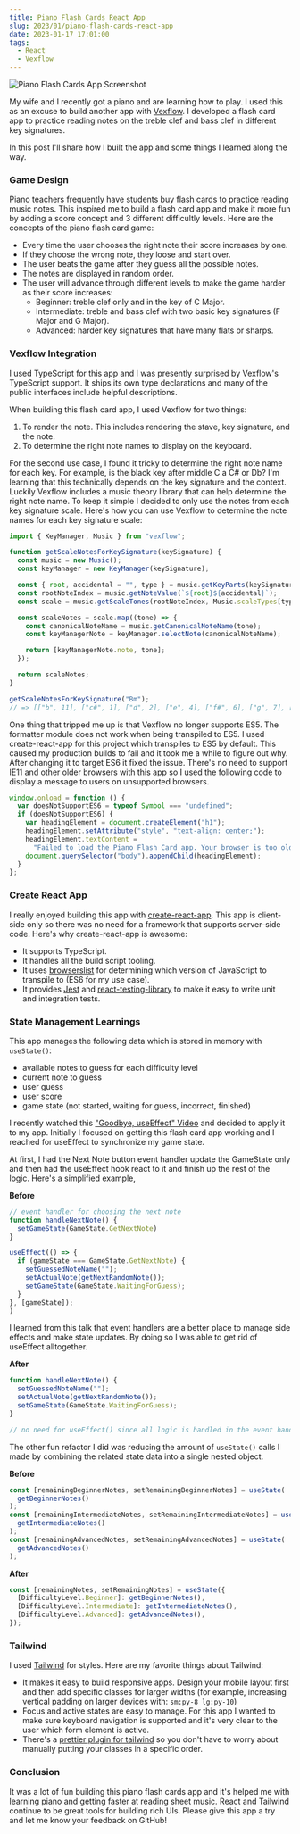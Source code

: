 ```yaml
---
title: Piano Flash Cards React App
slug: 2023/01/piano-flash-cards-react-app
date: 2023-01-17 17:01:00
tags:
  - React
  - Vexflow
---
```



![Piano Flash Cards App Screenshot](./piano_flash_cards_screenshot.jpg)

My wife and I recently got a piano and are learning how to play. I used this as an excuse to build another app with [Vexflow](https://vexflow.com/).
I developed a flash card app to practice reading notes on the treble clef and bass clef in different key signatures.

<DemoButtonGroup
  downloadLink="https://github.com/gregjopa/piano-flash-cards"
  downloadText="Source code"
  demoLink="https://www.gregjopa.com/piano-flash-cards/"
  demoText="Play the game"
/>

In this post I'll share how I built the app and some things I learned along the way.

### Game Design

Piano teachers frequently have students buy flash cards to practice reading music notes. This inspired me to build a flash card app and
make it more fun by adding a score concept and 3 different difficultly levels. Here are the concepts of the piano flash card game:

- Every time the user chooses the right note their score increases by one.
- If they choose the wrong note, they loose and start over.
- The user beats the game after they guess all the possible notes.
- The notes are displayed in random order.
- The user will advance through different levels to make the game harder as their score increases:
  - Beginner: treble clef only and in the key of C Major.
  - Intermediate: treble and bass clef with two basic key signatures (F Major and G Major).
  - Advanced: harder key signatures that have many flats or sharps.

### Vexflow Integration

I used TypeScript for this app and I was presently surprised by Vexflow's TypeScript support. It ships its own type declarations and many of the public interfaces include helpful descriptions.

When building this flash card app, I used Vexflow for two things:

1. To render the note. This includes rendering the stave, key signature, and the note.
2. To determine the right note names to display on the keyboard.

For the second use case, I found it tricky to determine the right note name for each key. For example, is the black key after middle C a C# or Db? I'm learning that this technically depends on the key signature and the context.
Luckily Vexflow includes a music theory library that can help determine the right note name. To keep it simple I decided to only use the notes from each key signature scale. Here's how you can use Vexflow to determine the note names for each key signature scale:

```js
import { KeyManager, Music } from "vexflow";

function getScaleNotesForKeySignature(keySignature) {
  const music = new Music();
  const keyManager = new KeyManager(keySignature);

  const { root, accidental = "", type } = music.getKeyParts(keySignature);
  const rootNoteIndex = music.getNoteValue(`${root}${accidental}`);
  const scale = music.getScaleTones(rootNoteIndex, Music.scaleTypes[type]);

  const scaleNotes = scale.map((tone) => {
    const canonicalNoteName = music.getCanonicalNoteName(tone);
    const keyManagerNote = keyManager.selectNote(canonicalNoteName);

    return [keyManagerNote.note, tone];
  });

  return scaleNotes;
}

getScaleNotesForKeySignature("Bm");
// => [["b", 11], ["c#", 1], ["d", 2], ["e", 4], ["f#", 6], ["g", 7], ["a", 9]]
```

One thing that tripped me up is that Vexflow no longer supports ES5. The formatter module does not work when being transpiled to ES5. I used create-react-app for this project which transpiles to ES5 by default.
This caused my production builds to fail and it took me a while to figure out why. After changing it to target ES6 it fixed the issue.
There's no need to support IE11 and other older browsers with this app so I used the following code to display a message to users on unsupported browsers.

```js
window.onload = function () {
  var doesNotSupportES6 = typeof Symbol === "undefined";
  if (doesNotSupportES6) {
    var headingElement = document.createElement("h1");
    headingElement.setAttribute("style", "text-align: center;");
    headingElement.textContent =
      "Failed to load the Piano Flash Card app. Your browser is too old!";
    document.querySelector("body").appendChild(headingElement);
  }
};
```

### Create React App

I really enjoyed building this app with [create-react-app](https://create-react-app.dev/). This app is client-side only so there was no need for a framework that supports server-side code. Here's why create-react-app is awesome:

- It supports TypeScript.
- It handles all the build script tooling.
- It uses [browserslist](https://browsersl.ist/) for determining which version of JavaScript to transpile to (ES6 for my use case).
- It provides [Jest](https://jestjs.io/) and [react-testing-library](https://testing-library.com/docs/react-testing-library/intro) to make it easy to write unit and integration tests.

### State Management Learnings

This app manages the following data which is stored in memory with `useState()`:

- available notes to guess for each difficulty level
- current note to guess
- user guess
- user score
- game state (not started, waiting for guess, incorrect, finished)

I recently watched this ["Goodbye, useEffect" Video](https://www.youtube.com/watch?v=bGzanfKVFeU) and decided to apply it to my app. Initially I focused on getting this flash card app working and I reached for useEffect to synchronize my game state.

At first, I had the Next Note button event handler update the GameState only and then had the useEffect hook react to it and finish up the rest of the logic. Here's a simplified example,

**Before**

```js
// event handler for choosing the next note
function handleNextNote() {
  setGameState(GameState.GetNextNote)
}

useEffect(() => {
  if (gameState === GameState.GetNextNote) {
    setGuessedNoteName("");
    setActualNote(getNextRandomNote());
    setGameState(GameState.WaitingForGuess);
  }
}, [gameState]);
)
```

I learned from this talk that event handlers are a better place to manage side effects and make state updates. By doing so I was able to get rid of useEffect alltogether.

**After**

```js
function handleNextNote() {
  setGuessedNoteName("");
  setActualNote(getNextRandomNote());
  setGameState(GameState.WaitingForGuess);
}

// no need for useEffect() since all logic is handled in the event handler
```

The other fun refactor I did was reducing the amount of `useState()` calls I made by combining the related state data into a single nested object.

**Before**

```js
const [remainingBeginnerNotes, setRemainingBeginnerNotes] = useState(
  getBeginnerNotes()
);
const [remainingIntermediateNotes, setRemainingIntermediateNotes] = useState(
  getIntermediateNotes()
);
const [remainingAdvancedNotes, setRemainingAdvancedNotes] = useState(
  getAdvancedNotes()
);
```

**After**

```js
const [remainingNotes, setRemainingNotes] = useState({
  [DifficultyLevel.Beginner]: getBeginnerNotes(),
  [DifficultyLevel.Intermediate]: getIntermediateNotes(),
  [DifficultyLevel.Advanced]: getAdvancedNotes(),
});
```

### Tailwind

I used [Tailwind](https://tailwindcss.com/) for styles. Here are my favorite things about Tailwind:

- It makes it easy to build responsive apps. Design your mobile layout first and then add specific classes for larger widths (for example, increasing vertical padding on larger devices with: `sm:py-8 lg:py-10`)
- Focus and active states are easy to manage. For this app I wanted to make sure keyboard navigation is supported and it's very clear to the user which form element is active.
- There's a [prettier plugin for tailwind](https://tailwindcss.com/blog/automatic-class-sorting-with-prettier) so you don't have to worry about manually putting your classes in a specific order.

### Conclusion

It was a lot of fun building this piano flash cards app and it's helped me with learning piano and getting faster at reading sheet music.
React and Tailwind continue to be great tools for building rich UIs. Please give this app a try and let me know your feedback on GitHub!
